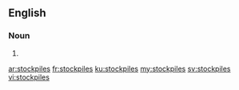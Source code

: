 ==English==

===Noun===
{{head|en|plural}}

# {{plural of|stockpile|lang=en}}

[[ar:stockpiles]]
[[fr:stockpiles]]
[[ku:stockpiles]]
[[my:stockpiles]]
[[sv:stockpiles]]
[[vi:stockpiles]]